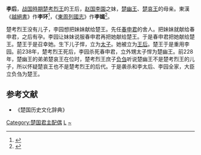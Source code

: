 {{About|楚国王后李氏|姓李的皇后|李皇后}}
{{noteTA
|T=zh-hans:李后;zh-hant:李后;
|1=zh-hans:李后;zh-hant:李后;
}}

'''李后'''，[[战国時期|战国時期]][[楚考烈王|楚考烈王]]的王后，[[赵国|赵国]][[李園|李園]]之妹，[[楚幽王|楚幽王]]、[[楚哀王|楚哀王]]的母亲。東漢《[[越絕書|越絕書]]》作'''李环'''<ref>{{cite wikisource|wslink=越絕書/卷十四|title=《越絕書外傳·春申君第十七》|wslanguage=zh}}</ref>，《[[東周列國志|東周列國志]]》作'''李嫣'''<ref>{{cite wikisource|wslink=東周列國志/第103回|title=《東周列國志·第103回·李國舅爭權除黃歇·樊於期傳檄討秦王》|wslanguage=zh}}</ref>。

楚考烈王没有儿子，李园想把妹妹献给楚王。先任[[春申君|春申君]]的舍人。把妹妹就献给春申君，之后有孕。李园让妹妹说服春申君再把她献给楚王。于是春申君把她献给楚王。楚王于是召幸她。生下儿子悍，立为[[太子|太子]]。她被立为[[王后|王后]]。楚王于是重用李园。前238年，楚考烈王死后，李园杀死春申君，立外甥太子悍为楚幽王。前228年，楚幽王的弟弟楚哀王在位时，楚考烈王庶子[[楚王负刍|负刍]]听说楚幽王不是楚考烈王的儿子，所以怀疑楚哀王也不是楚考烈王的后代。于是袭杀和李太后、李园全家，大臣立负刍为楚王。

==参考文献==
* 《楚国历史文化辞典》
{{周朝及諸侯國王后}}

[[Category:楚国君主配偶|Category:楚国君主配偶]]
[[Category:春秋战国王后|L]]
[[Category:李姓|~]]